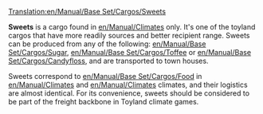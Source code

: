 [[Translation:en/Manual/Base Set/Cargos/Sweets]]

{{en/Cargo|name=Sweets
|image=en/Sweets.png|produced=[[en/Manual/Base Set/Industries/Sweet Factory]]
|accepted=[[en/Manual/Towns]]
}}

'''Sweets''' is a cargo found in [[en/Manual/Climates]] only.  It's one of the toyland cargos that have more readily sources and better recipient range.  Sweets can be produced from any of the following:  [[en/Manual/Base Set/Cargos/Sugar]], [[en/Manual/Base Set/Cargos/Toffee]] or [[en/Manual/Base Set/Cargos/Candyfloss]], and are transported to town houses.

Sweets correspond to [[en/Manual/Base Set/Cargos/Food]] in [[en/Manual/Climates]] and [[en/Manual/Climates]] climates, and their logistics are almost identical.  For its convenience, sweets should be considered to be part of the freight backbone in Toyland climate games.